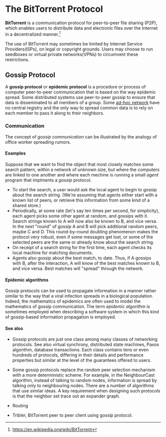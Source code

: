 # The BitTorrent Protocol

**BitTorrent** is a communication protocol for peer-to-peer file sharing (P2P), which enables users to distribute data and electronic files over the Internet in a decentralized manner.[^1]

[^1]: https://en.wikipedia.org/wiki/BitTorrent

The use of BitTorrent may sometimes be limited by Internet Service Providers(ISPs), on legal or copyright grounds. Users may choose to run seedboxes or virtual private networks(VPNs) to circumvent these restrictions.

## Gossip Protocol

A **gossip protocol** or **epidemic protocol** is a procedure or process of computer peer-to-peer communication that is based on the way epidemic spread. Some distributed systems use
peer-to-peer gossip to ensure that data is disseminated to all members of a group.
Some [ad-hoc network](https://en.wikipedia.org/wiki/Wireless_ad_hoc_network) have no central registry and the only way to spread common data is to rely on each member to pass it
along to their neighbors.

### Communication

The concept of _gossip communication_ can be illustrated by the analogy of office worker spreading rumors.

#### Examples

Suppose that we want to find the object that most closely matches some search pattern, within a network of unknown size, but where the computers are linked to one another and where
each mechine is running a small _agent_ program that implments a _gossip_ protocol.

- To start the search, a user would ask the local agent to begin to gossip about the search string. (We're assuming that agents either start with a known list of peers, or retrieve this information from some kind of a shared store.)
- Periodically, at some rate (let's say ten times per second, for simplicity), each agent picks some other agent at random, and gossips with it. Search strings known to A will now also be known to B, and vice versa. In the next "round" of gossip A and B will pick additional random peers, maybe C and D. This round-by-round doubling phenomenon makes the protocol very robust, even if some messages get lost, or some of the selected peers are the same or already know about the search string.
- On receipt of a search string for the first time, each agent checks its local machine for matching documents.
- Agents also gossip about the best match, to date. Thus, if A gossips with B, after the interaction, A will know of the best matches known to B, and vice versa. Best matches will "spread" through the network.

#### Epidemic algorithms

Gossip protocols can be used to propagate information in a manner rather similar to the way that a viral infection spreads in a biological population. Indeed, the mathematics of epidemics are often used to model the mathematics of gossip communication. The term _epidemic algorithm_ is sometimes employed when describing a software system in which this kind of gossip-based information propagation is employed.

#### See also

- Gossip protocols are just one class among many classes of networking protocols. See also virtual synchrony, distributed state machines, Paxos algorithm, database transactions. Each class contains tens or even hundreds of protocols, differing in their details and performance properties but similar at the level of the guarantees offered to users.

- Some gossip protocols replace the random peer selection mechanism with a more deterministic scheme. For example, in the NeighbourCast algorithm, instead of talking to random nodes, information is spread by talking only to neighbouring nodes. There are a number of algorithms that use similar ideas. A key requirement when designing such protocols is that the neighbor set trace out an expander graph.
- Routing
- Tribler, BitTorrent peer to peer client using gossip protocol.
